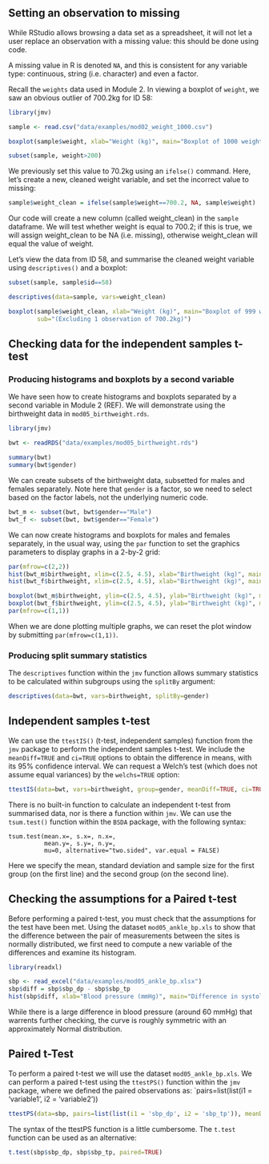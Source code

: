 ## Setting an observation to missing

While RStudio allows browsing a data set as a spreadsheet, it will not let a user replace an observation with a missing value: this should be done using code.

A missing value in R is denoted `NA`, and this is consistent for any variable type: continuous, string (i.e. character) and even a factor.

Recall the `weights` data used in Module 2. In viewing a boxplot of `weight`, we saw an obvious outlier of 700.2kg for ID 58:

```r
library(jmv)

sample <- read.csv("data/examples/mod02_weight_1000.csv")

boxplot(sample$weight, xlab="Weight (kg)", main="Boxplot of 1000 weights")

subset(sample, weight>200)
```

We previously set this value to 70.2kg using an `ifelse()` command. Here, let's create a new, cleaned weight variable, and set the incorrect value to missing:

```r
sample$weight_clean = ifelse(sample$weight==700.2, NA, sample$weight)
```

Our code will create a new column (called weight_clean) in the `sample` dataframe. We will test whether weight is equal to 700.2; if this is true, we will assign weight_clean to be NA (i.e. missing), otherwise weight_clean will equal the value of weight.

Let's view the data from ID 58, and summarise the cleaned weight variable using `descriptives()` and a boxplot:

```r
subset(sample, sample$id==58)

descriptives(data=sample, vars=weight_clean)

boxplot(sample$weight_clean, xlab="Weight (kg)", main="Boxplot of 999 weights",
        sub="(Excluding 1 observation of 700.2kg)")

```


## Checking data for the independent samples t-test

### Producing histograms and boxplots by a second variable

We have seen how to create histograms and boxplots separated by a second variable in Module 2 (REF). We will demonstrate using the birthweight data in `mod05_birthweight.rds`.

```r
library(jmv)

bwt <- readRDS("data/examples/mod05_birthweight.rds")

summary(bwt)
summary(bwt$gender)
```


We can create subsets of the birthweight data, subsetted for males and females separately. Note here that `gender` is a factor, so we need to select based on the factor labels, not the underlying numeric code.

```r
bwt_m <- subset(bwt, bwt$gender=="Male")
bwt_f <- subset(bwt, bwt$gender=="Female")
```

We can now create histograms and boxplots for males and females separately, in the usual way, using the `par` function to set the graphics parameters to display graphs in a 2-by-2 grid:

```r
par(mfrow=c(2,2))
hist(bwt_m$birthweight, xlim=c(2.5, 4.5), xlab="Birthweight (kg)", main="Males")
hist(bwt_f$birthweight, xlim=c(2.5, 4.5), xlab="Birthweight (kg)", main="Females")

boxplot(bwt_m$birthweight, ylim=c(2.5, 4.5), ylab="Birthweight (kg)", main="Males")
boxplot(bwt_f$birthweight, ylim=c(2.5, 4.5), ylab="Birthweight (kg)", main="Females")
par(mfrow=c(1,1))
```

When we are done plotting multiple graphs, we can reset the plot window by submitting `par(mfrow=c(1,1))`.

### Producing split summary statistics

The `descriptives` function within the `jmv` function allows summary statistics to be calculated within subgroups using the `splitBy` argument:

```r
descriptives(data=bwt, vars=birthweight, splitBy=gender)
```

## Independent samples t-test

We can use the `ttestIS()` (t-test, independent samples) function from the `jmv` package to perform the independent samples t-test. We include the `meanDiff=TRUE` and `ci=TRUE` options to obtain the difference in means, with its 95% confidence interval. We can request a Welch's test (which does not assume equal variances) by the `welchs=TRUE` option:

```r
ttestIS(data=bwt, vars=birthweight, group=gender, meanDiff=TRUE, ci=TRUE, welchs=TRUE)
```

There is no built-in function to calculate an independent t-test from summarised data, nor is there a function within `jmv`. We can use the `tsum.test()` function within the `BSDA` package, with the following syntax:

```
tsum.test(mean.x=, s.x=, n.x=,
          mean.y=, s.y=, n.y=,
          mu=0, alternative="two.sided", var.equal = FALSE)
```

Here we specify the mean, standard deviation and sample size for the first group (on the first line) and the second group (on the second line).

## Checking the assumptions for a Paired t-test

Before performing a paired t-test, you must check that the assumptions for the test have been met. Using the dataset `mod05_ankle_bp.xls` to show that the difference between the pair of measurements between the sites is normally distributed, we first need to compute a new variable of the differences and examine its histogram.

```r
library(readxl)

sbp <- read_excel("data/examples/mod05_ankle_bp.xlsx")
sbp$diff = sbp$sbp_dp - sbp$sbp_tp
hist(sbp$diff, xlab="Blood pressure (mmHg)", main="Difference in systolic blood pressure")
```

While there is a large difference in blood pressure (around 60 mmHg) that warrents further checking, the curve is roughly symmetric with an approximately Normal distribution.

## Paired t-Test

To perform a paired t-test we will use the dataset `mod05_ankle_bp.xls`. We can perform a paired t-test using the `ttestPS()` function within the `jmv` package, where we defined the paired observations as: `pairs=list(list(i1 = 'variable1', i2 = 'variable2'))

```r
ttestPS(data=sbp, pairs=list(list(i1 = 'sbp_dp', i2 = 'sbp_tp')), meanDiff=TRUE, ci=TRUE)
```

The syntax of the ttestPS function is a little cumbersome. The `t.test` function can be used as an alternative:

```r
t.test(sbp$sbp_dp, sbp$sbp_tp, paired=TRUE)
```

